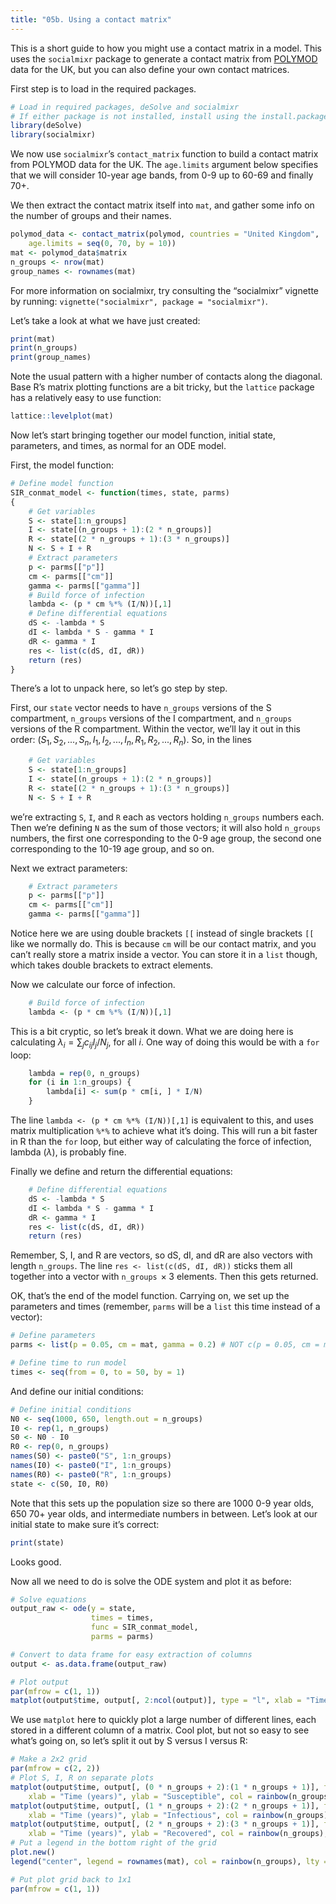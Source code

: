 ```yaml
---
title: "05b. Using a contact matrix"
---
```


This is a short guide to how you might use a contact matrix in a model. This uses the `socialmixr` package to generate a contact matrix from [POLYMOD](https://journals.plos.org/plosmedicine/article?id=10.1371/journal.pmed.0050074) data for the UK, but you can also define your own contact matrices.

First step is to load in the required packages.

```r
# Load in required packages, deSolve and socialmixr
# If either package is not installed, install using the install.packages() function
library(deSolve)
library(socialmixr)
```

We now use `socialmixr`'s `contact_matrix` function to build a contact matrix from POLYMOD data for the UK. The `age.limits` argument below specifies that we will consider 10-year age bands, from 0-9 up to 60-69 and finally 70+.

We then extract the contact matrix itself into `mat`, and gather some info on the number of groups and their names.

```r
polymod_data <- contact_matrix(polymod, countries = "United Kingdom", 
	age.limits = seq(0, 70, by = 10))
mat <- polymod_data$matrix
n_groups <- nrow(mat)
group_names <- rownames(mat)
```

For more information on socialmixr, try consulting the "socialmixr" vignette by running: `vignette("socialmixr", package = "socialmixr")`.

Let's take a look at what we have just created:

```r
print(mat)
print(n_groups)
print(group_names)
```

Note the usual pattern with a higher number of contacts along the diagonal. Base R's matrix plotting functions are a bit tricky, but the `lattice` package has a relatively easy to use function:

```r
lattice::levelplot(mat)
```

Now let's start bringing together our model function, initial state, parameters, and times, as normal for an ODE model.

First, the model function:
```r
# Define model function 
SIR_conmat_model <- function(times, state, parms)
{
    # Get variables
    S <- state[1:n_groups]
    I <- state[(n_groups + 1):(2 * n_groups)]
    R <- state[(2 * n_groups + 1):(3 * n_groups)]
    N <- S + I + R
    # Extract parameters
    p <- parms[["p"]]
    cm <- parms[["cm"]]
    gamma <- parms[["gamma"]]
    # Build force of infection
    lambda <- (p * cm %*% (I/N))[,1]
    # Define differential equations
    dS <- -lambda * S
    dI <- lambda * S - gamma * I
    dR <- gamma * I
    res <- list(c(dS, dI, dR))
    return (res)
}
```

There's a lot to unpack here, so let's go step by step.

First, our `state` vector needs to have `n_groups` versions of the S compartment, `n_groups` versions of the I compartment, and `n_groups` versions of the R compartment. Within the vector, we'll lay it out in this order: $(S_1, S_2, ..., S_n, I_1, I_2, ..., I_n, R_1, R_2, ..., R_n)$. So, in the lines

```r
    # Get variables
    S <- state[1:n_groups]
    I <- state[(n_groups + 1):(2 * n_groups)]
    R <- state[(2 * n_groups + 1):(3 * n_groups)]
    N <- S + I + R
```

we're extracting `S`, `I`, and `R` each as vectors holding `n_groups` numbers each. Then we're defining `N` as the sum of those vectors; it will also hold `n_groups` numbers, the first one corresponding to the 0-9 age group, the second one corresponding to the 10-19 age group, and so on.

Next we extract parameters:

```r
    # Extract parameters
    p <- parms[["p"]]
    cm <- parms[["cm"]]
    gamma <- parms[["gamma"]]
```

Notice here we are using double brackets `[[` instead of single brackets `[[` like we normally do. This is because `cm` will be our contact matrix, and you can't really store a matrix inside a vector. You can store it in a `list` though, which takes double brackets to extract elements.

Now we calculate our force of infection. 

```r
    # Build force of infection
    lambda <- (p * cm %*% (I/N))[,1]
```

This is a bit cryptic, so let's break it down. What we are doing here is calculating $\lambda_i = \sum_j c_{ij} I_j/N_j$, for all $i$. One way of doing this would be with a `for` loop:

```r
    lambda = rep(0, n_groups)
    for (i in 1:n_groups) {
    	lambda[i] <- sum(p * cm[i, ] * I/N)
    }
```

The line `lambda <- (p * cm %*% (I/N))[,1]` is equivalent to this, and uses matrix multiplication `%*%` to achieve what it's doing. This will run a bit faster in R than the `for` loop, but either way of calculating the force of infection, lambda ($\lambda$), is probably fine.

Finally we define and return the differential equations:

```r
    # Define differential equations
    dS <- -lambda * S
    dI <- lambda * S - gamma * I
    dR <- gamma * I
    res <- list(c(dS, dI, dR))
    return (res)
```

Remember, S, I, and R are vectors, so dS, dI, and dR are also vectors with length `n_groups`. The line `res <- list(c(dS, dI, dR))` sticks them all together into a vector with `n_groups`$\,\times 3$ elements. Then this gets returned.

OK, that's the end of the model function. Carrying on, we set up the parameters and times (remember, `parms` will be a `list` this time instead of a vector):

```r
# Define parameters  
parms <- list(p = 0.05, cm = mat, gamma = 0.2) # NOT c(p = 0.05, cm = mat, gamma = 0.2) !

# Define time to run model
times <- seq(from = 0, to = 50, by = 1)
```

And define our initial conditions:

```r
# Define initial conditions
N0 <- seq(1000, 650, length.out = n_groups)
I0 <- rep(1, n_groups)
S0 <- N0 - I0
R0 <- rep(0, n_groups)
names(S0) <- paste0("S", 1:n_groups)
names(I0) <- paste0("I", 1:n_groups)
names(R0) <- paste0("R", 1:n_groups)
state <- c(S0, I0, R0)
```

Note that this sets up the population size so there are 1000 0-9 year olds, 650 70+ year olds, and intermediate numbers in between. Let's look at our initial state to make sure it's correct:

```r
print(state)
```

Looks good.

Now all we need to do is solve the ODE system and plot it as before:

```r
# Solve equations
output_raw <- ode(y = state, 
                  times = times, 
                  func = SIR_conmat_model, 
                  parms = parms)

# Convert to data frame for easy extraction of columns
output <- as.data.frame(output_raw)

# Plot output
par(mfrow = c(1, 1))
matplot(output$time, output[, 2:ncol(output)], type = "l", xlab = "Time (years)", ylab = "Number of people")
```

We use `matplot` here to quickly plot a large number of different lines, each stored in a different column of a matrix. Cool plot, but not so easy to see what's going on, so let's split it out by S versus I versus R:

```r
# Make a 2x2 grid
par(mfrow = c(2, 2))
# Plot S, I, R on separate plots
matplot(output$time, output[, (0 * n_groups + 2):(1 * n_groups + 1)], type = "l", 
	xlab = "Time (years)", ylab = "Susceptible", col = rainbow(n_groups), lty = 1)
matplot(output$time, output[, (1 * n_groups + 2):(2 * n_groups + 1)], type = "l", 
	xlab = "Time (years)", ylab = "Infectious", col = rainbow(n_groups), lty = 1)
matplot(output$time, output[, (2 * n_groups + 2):(3 * n_groups + 1)], type = "l", 
	xlab = "Time (years)", ylab = "Recovered", col = rainbow(n_groups), lty = 1)
# Put a legend in the bottom right of the grid
plot.new()
legend("center", legend = rownames(mat), col = rainbow(n_groups), lty = 1)

# Put plot grid back to 1x1
par(mfrow = c(1, 1))

```
